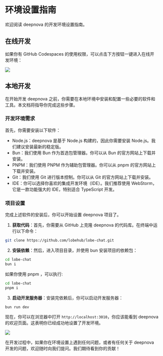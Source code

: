 # 环境设置指南

欢迎阅读 deepnova 的开发环境设置指南。

## 在线开发

如果你有 GitHub Codespaces 的使用权限，可以点击下方按钮一键进入在线开发环境：

[![][codespaces-shield]][codespaces-link]

## 本地开发

在开始开发 deepnova 之前，你需要在本地环境中安装和配置一些必要的软件和工具。本文档将指导你完成这些步骤。

### 开发环境需求

首先，你需要安装以下软件：

- Node.js：deepnova 是基于 Node.js 构建的，因此你需要安装 Node.js。我们建议安装最新的稳定版。
- Bun：我们使用 Bun 作为首选包管理器。你可以从 Bun 的官方网站上下载并安装。
- PNPM：我们使用 PNPM 作为辅助包管理器。你可以从 pnpm 的官方网站上下载并安装。
- Git：我们使用 Git 进行版本控制。你可以从 Git 的官方网站上下载并安装。
- IDE：你可以选择你喜欢的集成开发环境（IDE）。我们推荐使用 WebStorm，它是一款功能强大的 IDE，特别适合 TypeScript 开发。

### 项目设置

完成上述软件的安装后，你可以开始设置 deepnova 项目了。

1. **获取代码**：首先，你需要从 GitHub 上克隆 deepnova 的代码库。在终端中运行以下命令：

```bash
git clone https://github.com/lobehub/lobe-chat.git
```

2. **安装依赖**：然后，进入项目目录，并使用 bun 安装项目的依赖包：

```bash
cd lobe-chat
bun i
```

如果你使用 pnpm ，可以执行:

```bash
cd lobe-chat
pnpm i
```

3. **启动开发服务器**：安装完依赖后，你可以启动开发服务器：

```bash
bun run dev
```

现在，你可以在浏览器中打开 `http://localhost:3010`，你应该能看到 deepnova 的欢迎页面。这表明你已经成功地设置了开发环境。

![](https://github-production-user-asset-6210df.s3.amazonaws.com/28616219/274655364-414bc31e-8511-47a3-af17-209b530effc7.png)

在开发过程中，如果你在环境设置上遇到任何问题，或者有任何关于 deepnova 开发的问题，欢迎随时向我们提问。我们期待看到你的贡献！

[codespaces-link]: https://codespaces.new/lobehub/lobe-chat
[codespaces-shield]: https://github.com/codespaces/badge.svg
